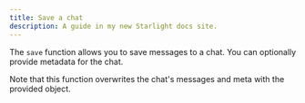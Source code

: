 ```yaml
---
title: Save a chat
description: A guide in my new Starlight docs site.
---
```



The `save` function allows you to save messages to a chat. You can optionally provide metadata for the chat.

Note that this function overwrites the chat's messages and meta with the provided object.

<Code code={snippetsCoreSaveChat} lang="ts" />